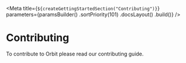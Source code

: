 
<Meta
    title={`${createGettingStartedSection("Contributing")}`}
    parameters={paramsBuilder()
        .sortPriority(101)
        .docsLayout(<IntroductionLayout sourcePath="/CONTRIBUTING.md" />)
        .build()}
/>

# Contributing

To contribute to Orbit please read our <InlineGithubLink path="/CONTRIBUTING.md">contributing guide</InlineGithubLink>.


